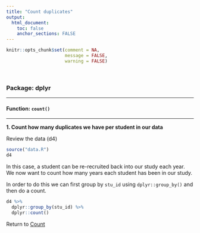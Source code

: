 ```yaml
---
title: "Count duplicates"
output: 
  html_document:
    toc: false
    anchor_sections: FALSE
---
```


```r
knitr::opts_chunk$set(comment = NA,
                      message = FALSE,
                      warning = FALSE)
```

<br>

### Package: dplyr

---

#### Function: `count()`

---

**1\. Count how many duplicates we have per student in our data**

Review the data (d4)

```r

source("data.R")
d4

```

In this case, a student can be re-recruited back into our study each year. We now want to count how many years each student has been in our study.

In order to do this we can first group by `stu_id` using `dplyr::group_by()` and then do a count.

```r

d4 %>%
  dplyr::group_by(stu_id) %>%
  dplyr::count()

```


Return to [Count](https://github.com/Cghlewis/data-wrangling-functions/wiki/Count)
